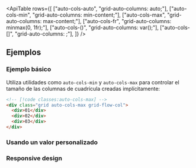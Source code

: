 

<ApiTable
  rows={[
    ["auto-cols-auto", "grid-auto-columns: auto;"],
    ["auto-cols-min", "grid-auto-columns: min-content;"],
    ["auto-cols-max", "grid-auto-columns: max-content;"],
    ["auto-cols-fr", "grid-auto-columns: minmax(0, 1fr);"],
    ["auto-cols-(<custom-property>)", "grid-auto-columns: var(<custom-property>);"],
    ["auto-cols-[<value>]", "grid-auto-columns: <value>;"],
  ]}
/>

## Ejemplos

### Ejemplo básico

Utiliza utilidades como `auto-cols-min` y `auto-cols-max` para controlar el tamaño de las columnas de cuadrícula creadas implícitamente:

```html
<!-- [!code classes:auto-cols-max] -->
<div class="grid auto-cols-max grid-flow-col">
  <div>01</div>
  <div>02</div>
  <div>03</div>
</div>
```

### Usando un valor personalizado

<UsingACustomValue utility="auto-cols" name="size of implicitly-created grid columns" value="minmax(0,2fr)" />

### Responsive design

<ResponsiveDesign
  property="grid-auto-columns"
  defaultClass="grid grid-flow-col auto-cols-max"
  featuredClass="auto-cols-min"
/>
